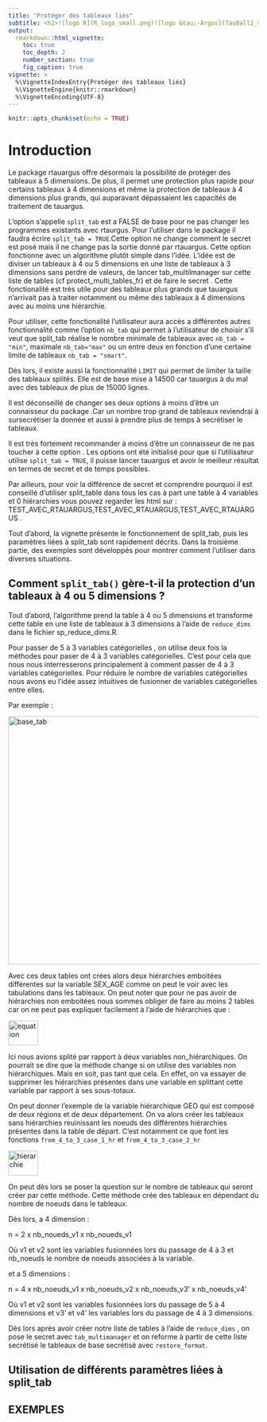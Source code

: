 ```yaml
---
title: "Protéger des tableaux liés"
subtitle: <h2>![logo R](R_logo_small.png)![logo &tau;-Argus](TauBall2_small.png)<br/>Package {rtauargus}</h2>
output:
  rmarkdown::html_vignette:
    toc: true
    toc_depth: 2
    number_section: true
    fig_caption: true
vignette: >
  %\VignetteIndexEntry{Protéger des tableaux liés}
  %\VignetteEngine{knitr::rmarkdown}
  %\VignetteEncoding{UTF-8}
---
```


```r
knitr::opts_chunk$set(echo = TRUE)
```

# Introduction

Le package rtauargus offre désormais la possibilité de protéger des tableaux à 5 dimensions. De plus, il permet une protection plus rapide pour certains tableaux à 4 dimensions et même la protection de tableaux à 4 dimensions plus grands, qui auparavant dépassaient les capacités de traitement de tauargus.

L'option s'appelle `split_tab` est a FALSE de base pour ne pas changer les programmes existants avec rtaurgus. Pour l'utiliser dans le package il faudra écrire `split_tab = TRUE`.Cette option ne change comment le secret est posé mais il ne change pas la sortie donné par rtauargus.
Cette option fonctionne avec un algorithme plutôt simple dans l'idée. L'idée est de diviser un tableaux à 4 ou 5 dimensions en une liste de tableaux à 3 dimensions sans perdre de valeurs, de lancer tab_multilmanager sur cette liste de tables (cf protect_multi_tables_fr) et de faire le secret . Cette fonctionalité est très utile pour des tableaux plus grands que tauargus n'arrivait pas à traiter notamment ou même des tableaux à 4 dimensions avec au moins une hiérarchie. 

Pour utiliser, cette fonctionalité l'utilisateur aura accès a différentes autres fonctionnalité comme
l'option `nb_tab` qui permet à l'utilisateur de choisir s'il veut que split_tab réalise le nombre minimale de tableaux avec `nb_tab = "min"`, maximale `nb_tab="max"` ou un entre deux en fonction d'une certaine limite de tableaux `nb_tab = "smart"`. 

Dès lors, il existe aussi la fonctionnalité `LIMIT` qui permet de limiter la taille des tableaux splités. Elle est de base mise à 14500 car tauargus à du mal avec des tableaux de plus de 15000 lignes.

Il est déconseillé de changer ses deux options à moins d'être un connaisseur du package .Car un nombre trop grand de tableaux reviendrai à sursecrétiser la donnée et aussi à prendre plus de temps à secrétiser le tableaux. 

Il est très fortement recommander à moins d'être un connaisseur de ne pas toucher à cette option . 
Les options ont été initialisé pour que si l'utilisateur utilise `split_tab = TRUE`, il puisse lancer tauargus et avoir le meilleur résultat en termes de secret et de temps possibles. 

Par ailleurs, pour voir la différence de secret et comprendre pourquoi il est conseillé d'utiliser split_table dans tous les cas à part une table à 4 variables et 0 hiérarchies vous pouvez regarder les html sur : TEST_AVEC_RTAUARGUS,TEST_AVEC_RTAUARGUS,TEST_AVEC_RTAUARGUS .

Tout d'abord, la vignette présente le fonctionnement de split_tab, puis les
paramètres liées à split_tab sont rapidement décrits. Dans la troisième partie, des exemples sont
développés pour montrer comment l'utiliser dans diverses situations.

## Comment `split_tab()` gère-t-il la protection d'un tableaux à 4 ou 5 dimensions ?

Tout d'abord, l'algorithme prend la table à 4 ou 5 dimensions et transforme cette table en une liste de tableaux à 3 dimensions à l'aide de `reduce_dims` dans le fichier sp_reduce_dims.R.

Pour passer de 5 à 3 variables catégorielles , on utilise deux fois la méthodes pour paser de 4 à 3 variables catégorielles. C'est pour cela que nous nous interresserons principalement à comment passer de 4 à 3 variables catégorielles. Pour réduire le nombre de variables catégorielles nous avons eu l'idée assez intuitives de fusionner de variables catégorielles entre elles. 

Par exemple :

<img src="tab_SEX_AGE" alt="base_tab" width="600" height="500">

Avec ces deux tables ont crées alors deux hiérarchies emboitées différentes sur la variable SEX_AGE comme on peut le voir avec les tabulations dans les tableaux. On peut noter que pour ne pas avoir de hiérarchies non emboitées nous sommes obliger de faire au moins 2 tables car on ne peut pas expliquer facilement à l'aide de hiérarchies que :

<img src="equation" alt="equation" width="60" height="50">

Ici nous avions splité par rapport à deux variables non_hiérarchiques. On pourrait se dire que la méthode change si on utilise des variables non hiérarchiques. Mais en soit, pas tant que cela. 
En effet, on va essayer de supprimer les hiérarchies présentes dans une variable en splittant cette variable par rapport à ses sous-totaux.

On peut donner l'exemple de la variable hiérarchique GEO qui est composé de deux régions et de deux département. On va alors créer les tableaux sans hiérarchies reuinissant les noeuds des différentes hiérarchies présentes dans la table de départ. C'est notamment ce que font les fonctions `from_4_to_3_case_1_hr` et `from_4_to_3_case_2_hr`

<img src="GEO" alt="hierarchie" width="60" height="50">

On peut dès lors se poser la question sur le nombre de tableaux qui seront créer par cette méthode.
Cette méthode crée des tableaux en dépendant du nombre de noeuds dans le tableaux.

Dès lors, a 4 dimension :

n = 2 x nb_noueds_v1 x nb_noueds_v1

Où v1 et v2 sont les variables fusionnées lors du passage de 4 à 3
et nb_noeuds le nombre de noeuds associées à la variable.

et a 5 dimensions :

n = 4 x nb_noeuds_v1 x nb_noeuds_v2 x nb_noeuds_v3’ x nb_noeuds_v4’

Où v1 et v2 sont les variables fusionnées lors du passage de 5 à 4 dimensions et v3’ et v4’ les variables lors du passage de 4 à 3 dimensions.

Dès lors après avoir créer notre liste de tables à l'aide de `reduce_dims` , on pose le secret avec `tab_multimanager` et on reforme à partir de cette liste secrétisé le tableaux de base secrétisé avec `restore_format`.

## Utilisation de différents paramètres liées à split_tab


## EXEMPLES
